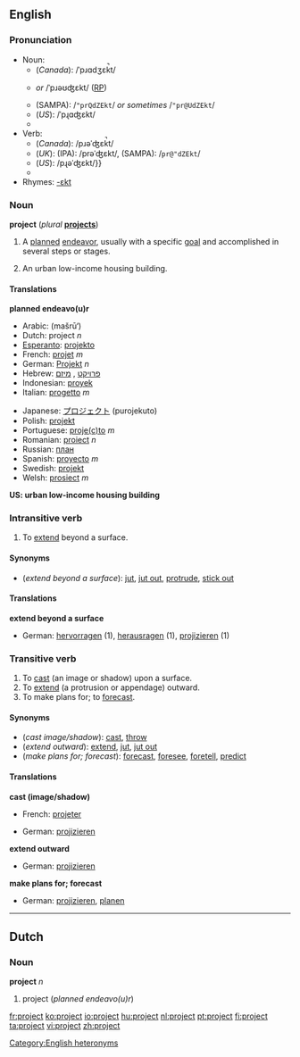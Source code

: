 ==English==

===Pronunciation===
*Noun:
**(''Canada''): /ˈpɹɑdʒεk̚t/
** {{IPA|/pɹɒʤεkt/}} ''or'' /ˈpɹəʊʤεkt/ ([[RP]])
** (SAMPA): /<tt>"prQdZEkt</tt>/ ''or sometimes'' /<tt>"pr@UdZEkt</tt>/
**(''US''): /ˈpɻɑʤεkt/
**{{Audio|en-ca-project-noun.ogg|Audio (Canada) (noun)}}
*Verb:
**(''Canada''): /pɹəˈʤεk̚t/
**(''UK''): (IPA): /prəˈʤεkt/, (SAMPA): /<tt>pr@"dZEkt</tt>/
**(''US''): /pɻəˈʤεkt/}}
**{{Audio|en-ca-project-verb.ogg|Audio (Canada) (verb)}}
*Rhymes: [[Rhymes:English:-ɛkt|-ɛkt]]

===Noun===
'''project'''  (''plural'' '''[[projects]]''')
# A [[plan]]ned [[endeavor]], usually with a specific [[goal]] and accomplished in several steps or stages.
#{{US}} An urban low-income housing building.


====Translations====

'''planned endeavo(u)r'''
{{top}}
*Arabic: {{ARchar|[[مشروع]]}} (mašrū‘)
*Dutch: project ''n''
*[[Esperanto]]: [[projekto]]
*French: [[projet]] ''m''
*German: [[Projekt]] ''n''
*Hebrew: [[פרויקט]] {{m}}, [[מיזם]] {{m}}
*Indonesian: [[proyek]]
*Italian: [[progetto]] ''m''
{{mid}}
*Japanese: [[プロジェクト]] (purojekuto)
*Polish: [[projekt]] {{m}}
*Portuguese: [[proje(c)to]] ''m''
*Romanian: [[proiect]] ''n''
*Russian: [[план]]
*Spanish: [[proyecto]] ''m''
*Swedish: [[projekt]]
*Welsh: [[prosiect]] ''m''
{{bottom}}

'''US: urban low-income housing building'''

===Intransitive verb===
{{en-verb}}

#To [[extend]] beyond a surface.

====Synonyms====
*(''extend beyond a surface''): [[jut]], [[jut out]], [[protrude]], [[stick out]]

====Translations====

'''extend beyond a surface'''

{{top}}
*German: [[hervorragen]] (1), [[herausragen]] (1), [[projizieren]] (1)
{{mid}}
{{bottom}}

===Transitive verb===
{{en-verb}}

#To [[cast]] (an image or shadow) upon a surface.
#To [[extend]] (a protrusion or appendage) outward.
#To make plans for; to [[forecast]].

====Synonyms====
*(''cast image/shadow''): [[cast]], [[throw]]
*(''extend outward''): [[extend]], [[jut]], [[jut out]]
*(''make plans for; forecast''): [[forecast]], [[foresee]], [[foretell]], [[predict]]

====Translations====

'''cast (image/shadow)'''
{{top}}
*French: [[projeter]]
{{mid}}
*German: [[projizieren]]
{{bottom}}

'''extend outward'''
{{top}}
*German: [[projizieren]]
{{mid}}
{{bottom}}

'''make plans for; forecast'''
{{top}}
*German: [[projizieren]], [[planen]]
{{mid}}
{{bottom}}

----
==Dutch==
===Noun===
'''project''' ''n''

#project (''planned endeavo(u)r'')

[[Category:English heteronyms]]

[[fr:project]]
[[ko:project]]
[[io:project]]
[[hu:project]]
[[nl:project]]
[[pt:project]]
[[fi:project]]
[[ta:project]]
[[vi:project]]
[[zh:project]]
